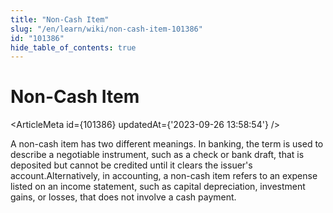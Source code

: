 ```yaml
---
title: "Non-Cash Item"
slug: "/en/learn/wiki/non-cash-item-101386"
id: "101386"
hide_table_of_contents: true
---
```



# Non-Cash Item

<ArticleMeta id={101386} updatedAt={'2023-09-26 13:58:54'} />
<div className='border-solid border-b border-t-0 my-4 border-[var(--ifm-color-gray-300)]' />

A non-cash item has two different meanings. In banking, the term is used to describe a negotiable instrument, such as a check or bank draft, that is deposited but cannot be credited until it clears the issuer's account.Alternatively, in accounting, a non-cash item refers to an expense listed on an income statement, such as capital depreciation, investment gains, or losses, that does not involve a cash payment.
